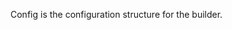 <!-- Code generated from the comments of the Config struct in builder/virtualbox/ovf/config.go; DO NOT EDIT MANUALLY -->

Config is the configuration structure for the builder.

<!-- End of code generated from the comments of the Config struct in builder/virtualbox/ovf/config.go; -->
